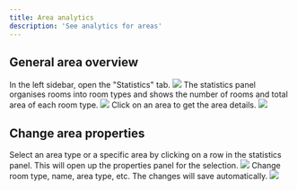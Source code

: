 ```yaml
---
title: Area analytics
description: 'See analytics for areas'
---
```


## General area overview

<Steps>
  <Step title="Open statistics panel">
    In the left sidebar, open the "Statistics" tab.
    <Frame type="glass">
        <img src="/images/engine/areas/area-analytics/step-1.png" />
    </Frame>
  </Step>
  <Step title="Statistics overview">
    The statistics panel organises rooms into room types and shows the number of rooms and total area of each room type.
    <Frame type="glass">
        <img src="/images/engine/areas/area-analytics/step-2.png" />
    </Frame>
  </Step>
  <Step title="Inspect areas">
    Click on an area to get the area details.
    <Frame type="glass">
        <img src="/images/engine/areas/area-analytics/step-3.png" />
    </Frame>
  </Step>
</Steps>

## Change area properties

<Steps>
  <Step title="Select an area">
    Select an area type or a specific area by clicking on a row in the statistics panel. This will open up the properties panel for the selection.
    <Frame type="glass">
        <img src="/images/engine/areas/area-analytics/step-4.png" />
    </Frame>
  </Step>
  <Step title="Change properties">
    Change room type, name, area type, etc. The changes will save automatically.
    <Frame type="glass">
        <img src="/images/engine/areas/area-analytics/step-5.png" />
    </Frame>
  </Step>
</Steps>